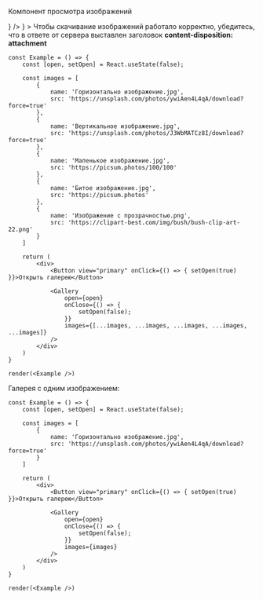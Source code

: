 
Компонент просмотра изображений

<div style={{ marginBottom: '16px' }}>
    <Plate
        view='common'
        leftAddons={
            <Badge view='icon' iconColor='secondary' content={<InformationCircleMIcon />} />
        }
    >
        <span>
            Чтобы скачивание изображений работало корректно, убедитесь, что в ответе от сервера
            выставлен заголовок <b>content-disposition: attachment</b>
        </span>
    </Plate>
</div>

```tsx live
const Example = () => {
    const [open, setOpen] = React.useState(false);

    const images = [
        {
            name: 'Горизонтально изображение.jpg',
            src: 'https://unsplash.com/photos/ywiAen4L4qA/download?force=true'
        },
        {
            name: 'Вертикальное изображение.jpg',
            src: 'https://unsplash.com/photos/J3WbMATCz8I/download?force=true'
        },
        {
            name: 'Маленькое изображение.jpg',
            src: 'https://picsum.photos/100/100'
        },
        {
            name: 'Битое изображение.jpg',
            src: 'https://picsum.photos'
        },
        {
            name: 'Изображение с прозрачностью.png',
            src: 'https://clipart-best.com/img/bush/bush-clip-art-22.png'
        }
    ]
    
    return (
        <div>
            <Button view="primary" onClick={() => { setOpen(true) }}>Открыть галерею</Button>

            <Gallery
                open={open}
                onClose={() => {
                    setOpen(false);
                }}
                images={[...images, ...images, ...images, ...images, ...images]}
            />
        </div>
    )
}

render(<Example />)
```

Галерея с одним изображением:

```tsx live
const Example = () => {
    const [open, setOpen] = React.useState(false);

    const images = [
        {
            name: 'Горизонтально изображение.jpg',
            src: 'https://unsplash.com/photos/ywiAen4L4qA/download?force=true'
        }
    ]
    
    return (
        <div>
            <Button view="primary" onClick={() => { setOpen(true) }}>Открыть галерею</Button>

            <Gallery
                open={open}
                onClose={() => {
                    setOpen(false);
                }}
                images={images}
            />
        </div>
    )
}

render(<Example />)
```
